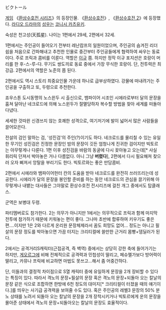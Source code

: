 ビクトール

[[게임]] 《[[환상수호전 시리즈]]》의 등장인물. 《[[환상수호전]]》, 《[[환상수호전 2]]》에 등장했다. [[라디오 드라마]]의 [[성우]]는 [[코니시 카츠유키]].

숙성은 천고성(天孤星). 나이는 1편에서 29세, 2편에서 32세.

1편에서는 주인공이 들어오기 전부터 레난캄프의 일원이었으며, 주인공의 숨겨진 리더쉽을 처음으로 간파해내고 추천한 인물로 중간부터 주인공들에게 협력하여 싸우는 동료이다. 주로 프릭과 콤비를 이룬다. 역할은 [[이규]] 쯤. 하지만 정작 이규 포지션은 호랑이 머리를 한 후-스-루-다. 무기도 쌍도끼로 동료 중에서 가장 무식한 호랑이. 단, 전투력은 최강급. 2편에서의 역할은 노준의 쯤 된다.

2편에서도 역시 스토리 최중요인물 가운데 하나로 급부상하였다. 강물에 떠내려가는 주인공을 구출하고 또, 두령으로 추천한다.

죠우스톤 도시동맹의 노스윈두 시 출신으로, 뱀파이어 시조인 시에라로부터 달의 문장을 훔쳐 달아난 네크로드에 의해 노스윈두가 절멸당하자 복수할 방법을 찾아 세계를 떠돌아 다녔다.

세세한 것따윈 신경쓰지 않는 호쾌한 성격으로, 여기저기에 발이 넓어서 많은 사람들을 끌어모은다.

전설의 검인 말하는 검, '성진검'의 주인(?)이기도 하다. 네크로드를 물리칠 수 있는 유일한 무기인 성진검은 진정한 문장인 밤의 문장이 깃든 엄청나게 진귀한 검이지만 빅토르는 아무렇게나 다룬다. 1편 이후 성진검을 바람의 동굴에 다시 꽂아놓고 오는데[* 사실 휘리릭 던져서 박아놓은 거나 다름없다. 아니 그냥 '''버렸다'''], 2편에서 다시 필요해져 찾으러 오자 삐져서 앙탈을 부리기도 한다. 빅토르와는 좋은 만담콤비.

2편에서 시에라와 뱀파이어헌터 칸의 도움을 받아 네크로드를 완전히 쓰러뜨리는데 성공한다. 시에라가 달의 문장을 봉인할 준비를 하는 동안 네크로드의 관심을 끌기위해 아무렇게나 내뱉는 대사들은 그야말로 환상수호전 전시리즈에 걸친 개그 중에서도 탑클래스.

군역은 보병대 두령.

파티멤버로도 참가한다. 2는 의무가 아니지만 1에서는 의무적으로 프릭과 함께 마지막 전투에 참가하기 때문에 키워놓는 편이 좋다. 그나마 초반에 합류하여 키우기도 좋은 편....이지만 1은 2와 다르게 온리원 문장체제라서 꿈도 희망도 없어... 정도는 아니고 필살의 문장 정도를 박아놓으면 가끔 터지는 크리티컬에 쓸만한 근거리 몸빵+뎀딜러가 된다.

2에서는 공격거리S캐릭터(근접공격, 즉 벽역) 중에서는 상당히 강한 축에 들어가기는 하지만, [[게오르그]]에 비해 전체적으로 공격력과 민첩성이 딸리고, 페슈멜가보다 방어력이 딸리고, 카뮤나 프릭에 비교하면 마법도 못쓰고...해서 좀 어중간하다.

단, 이들과의 결정적 차이점으로 S열 캐릭터 중에 유일하게 문장을 2개 장비할 수 있다는 특징이 있다. 따라서 격노의 문장+필살의 문장 혹은 격노의 문장+되돌아 오는 칼날의 문장 같은 식으로 조합하면 한방에 6천 정도의 대미지[* 크리티컬이 터졌을 때의 얘기이다.]를 띄우는 사기급 공격력을 보여줄 수도 있다. 혹은 주인공의 레벨3 문장의 50% 분노 상태를 노려서 되돌아 오는 칼날의 문장을 2개 장착시키거나 빅토르에게 운의 문장을 몰아준 상태에서 격노의 문장+되돌아오는 칼날의 문장도 효율적이다.
